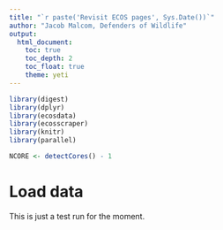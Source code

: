 ```yaml
---
title: "`r paste('Revisit ECOS pages', Sys.Date())`"
author: "Jacob Malcom, Defenders of Wildlife"
output: 
  html_document:
    toc: true
    toc_depth: 2
    toc_float: true
    theme: yeti
---
```


```r
library(digest)
library(dplyr)
library(ecosdata)
library(ecosscraper)
library(knitr)
library(parallel)

NCORE <- detectCores() - 1
```

# Load data

This is just a test run for the moment.
